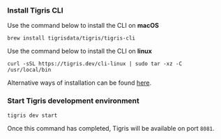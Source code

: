 ### Install Tigris CLI

Use the command below to install the CLI on **macOS**

```shell
brew install tigrisdata/tigris/tigris-cli
```

Use the command below to install the CLI on **linux**

```shell
curl -sSL https://tigris.dev/cli-linux | sudo tar -xz -C /usr/local/bin
```

Alternative ways of installation can be found [here](/docs/sdkstools/cli/installation.mdx).

### Start Tigris development environment

```shell
tigris dev start
```

Once this command has completed, Tigris will be available on port `8081`.
